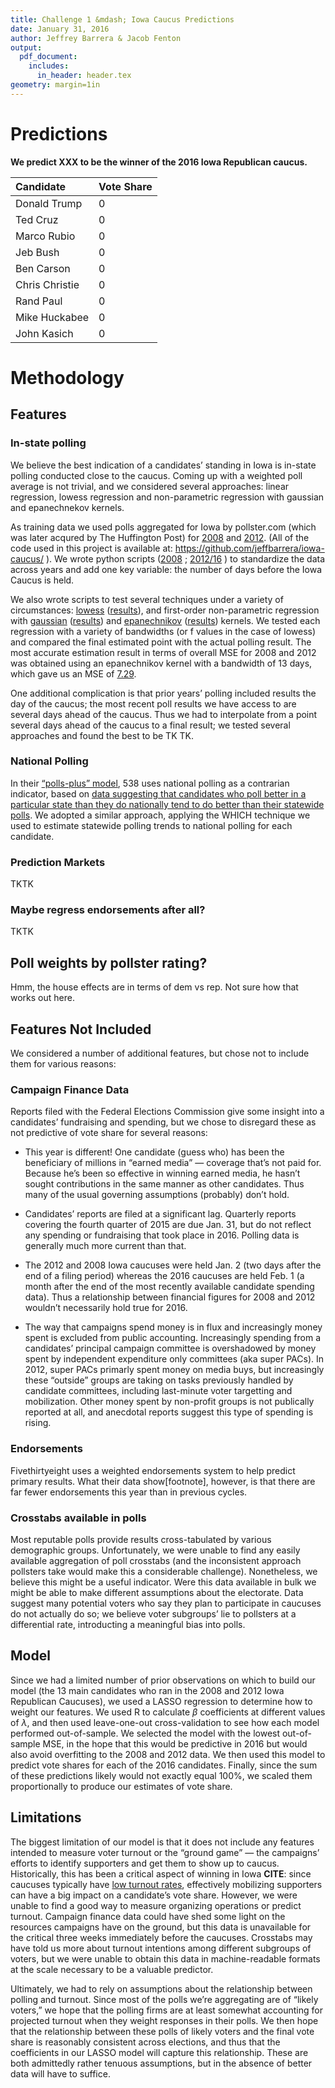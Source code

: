 ```yaml
---
title: Challenge 1 &mdash; Iowa Caucus Predictions
date: January 31, 2016
author: Jeffrey Barrera & Jacob Fenton
output: 
  pdf_document:
    includes:
      in_header: header.tex
geometry: margin=1in
---
```

# Predictions

__We predict XXX to be the winner of the 2016 Iowa Republican caucus.__

| Candidate | Vote Share |
|:------|:-----|
| Donald Trump  | 0 |
| Ted Cruz  | 0 |
| Marco Rubio  | 0 |
| Jeb Bush | 0 |
| Ben Carson | 0 |
| Chris Christie | 0 |
| Rand Paul | 0 |
| Mike Huckabee | 0 |
| John Kasich |  0 |

# Methodology

## Features

### In-state polling

We believe the best indication of a candidates' standing in Iowa is in-state polling conducted close to the caucus. Coming up with a weighted poll average is not trivial, and we considered several approaches: linear regression, lowess regression and non-parametric regression with gaussian and epanechnekov kernels.

As training data we used polls aggregated for Iowa by pollster.com (which was later acqured by The Huffington Post) for [2008](http://www.pollster.com/polls/ia/08-ia-rep-pres-primary.html) and [2012](http://elections.huffingtonpost.com/pollster/2012-iowa-gop-primary.csv). (All of the code used in this project is available at: [https://github.com/jeffbarrera/iowa-caucus/](https://github.com/jeffbarrera/iowa-caucus/) ). We wrote python scripts ([2008](https://github.com/jeffbarrera/iowa-caucus/blob/master/pollster/clean_2008_data.py) ; [2012/16](https://github.com/jeffbarrera/iowa-caucus/blob/master/pollster/clean_2012_2016_data.py) ) to standardize the data across years and add one key variable: the number of days before the Iowa Caucus is held.

We also wrote scripts to test several techniques under a variety of circumstances: [lowess](https://github.com/jeffbarrera/iowa-caucus/blob/master/test_lowess.py) ([results](https://github.com/jeffbarrera/iowa-caucus/blob/master/lowesslog_mse.csv)), and first-order non-parametric regression with [gaussian](https://github.com/jeffbarrera/iowa-caucus/blob/master/test_ksmooth_bandwidths.py) ([results](https://github.com/jeffbarrera/iowa-caucus/blob/master/kplog_mse.csv)) and [epanechnikov](https://github.com/jeffbarrera/iowa-caucus/blob/master/test_epanechnikov_bandwidth.py) ([results](https://github.com/jeffbarrera/iowa-caucus/blob/master/eplog_mse.csv)) kernels. We tested each regression with a variety of bandwidths (or f values in the case of lowess) and compared the final estimated point with the actual polling result. The most accurate estimation result in terms of overall MSE for 2008 and 2012 was obtained using an epanechnikov kernel with a bandwidth of 13 days, which gave us an MSE of [7.29](https://github.com/jeffbarrera/iowa-caucus/blob/master/eplog_mse.csv#L14). 

One additional complication is that prior years' polling included results the day of the caucus; the most recent poll results we have access to are several days ahead of the caucus. Thus we had to interpolate from a point several days ahead of the caucus to a final result; we tested several approaches and found the best to be TK TK. 

### National Polling
In their ["polls-plus" model](http://fivethirtyeight.com/features/how-we-are-forecasting-the-2016-presidential-primary-election/), 538 uses national polling as a contrarian indicator, based on [data suggesting that candidates who poll better in a particular state than they do nationally tend to do better than their statewide polls](http://fivethirtyeight.com/features/to-win-in-iowa-or-new-hampshire-it-may-be-better-to-poll-worse-nationally/). We adopted a similar approach, applying the WHICH technique we used to estimate statewide polling trends to national polling for each candidate.

### Prediction Markets
TKTK

### Maybe regress endorsements after all?
TKTK

## Poll weights by pollster rating? 
Hmm, the house effects are in terms of dem vs rep. Not sure how that works out here. 

## Features Not Included

We considered a number of additional features, but chose not to include them for various reasons:

### Campaign Finance Data
Reports filed with the Federal Elections Commission give some insight into a candidates' fundraising and spending, but we chose to disregard these as not predictive of vote share for several reasons:

- This year is different! One candidate (guess who) has been the beneficiary of millions in "earned media" &mdash; coverage that's not paid for. Because he's been so effective in winning earned media, he hasn't sought contributions in the same manner as other candidates. Thus many of the usual governing assumptions (probably) don't hold.

- Candidates' reports are filed at a significant lag. Quarterly reports covering the fourth quarter of 2015 are due Jan. 31, but do not reflect any spending or fundraising that took place in 2016. Polling data is generally much more current than that.
 
- The 2012 and 2008 Iowa caucuses were held Jan. 2 (two days after the end of a filing period) whereas the 2016 caucuses are held Feb. 1 (a month after the end of the most recently available candidate spending data). Thus a relationship between financial figures for 2008 and 2012 wouldn't necessarily hold true for 2016. 

-  The way that campaigns spend money is in flux and increasingly money spent is excluded from public accounting. Increasingly spending from a candidates' principal campaign committee is overshadowed by money spent by independent expenditure only committees (aka super PACs). In 2012, super PACs primarly spent money on media buys, but increasingly these "outside" groups are taking on tasks previously handled by candidate committees, including last-minute voter targetting and mobilization. Other money spent by non-profit groups is not publically reported at all, and anecdotal reports suggest this type of spending is rising. 

### Endorsements

Fivethirtyeight uses a weighted endorsements system to help predict primary results. What their data show[footnote], however, is that there are far fewer endorsements this year than in previous cycles. 



### Crosstabs available in polls

Most reputable polls provide results cross-tabulated by various demographic groups. Unfortunately, we were unable to find any easily available aggregation of poll crosstabs (and the inconsistent approach pollsters take would make this a considerable challenge). Nonetheless, we believe this might be a useful indicator. Were this data available in bulk we might be able to make different assumptions about the electorate. Data suggest many potential voters who say they plan to participate in caucuses do not actually do so; we believe voter subgroups' lie to pollsters at a differential rate, introducting a meaningful bias into polls.

## Model

Since we had a limited number of prior observations on which to build our model (the 13 main candidates who ran in the 2008 and 2012 Iowa Republican Caucuses), we used a LASSO regression to determine how to weight our features. We used R to calculate $\beta$ coefficients at different values of $\lambda$, and then used leave-one-out cross-validation to see how each model performed out-of-sample. We selected the model with the lowest out-of-sample MSE, in the hope that this would be predictive in 2016 but would also avoid overfitting to the 2008 and 2012 data. We then used this model to predict vote shares for each of the 2016 candidates. Finally, since the sum of these predictions likely would not exactly equal 100%, we scaled them proportionally to produce our estimates of vote share.

## Limitations

The biggest limitation of our model is that it does not include any features intended to measure voter turnout or the "ground game" &mdash; the campaigns' efforts to identify supporters and get them to show up to caucus. Historically, this has been a critical aspect of winning in Iowa __CITE__: since caucuses typically have [low turnout rates](http://iowacaucusproject.org/2015/07/how-many-people-participate-in-the-iowa-caucuses/), effectively mobilizing supporters can have a big impact on a candidate's vote share. However, we were unable to find a good way to measure organizing operations or predict turnout. Campaign finance data could have shed some light on the resources campaigns have on the ground, but this data is unavailable for the critical three weeks immediately before the caucuses. Crosstabs may have told us more about turnout intentions among different subgroups of voters, but we were unable to obtain this data in machine-readable formats at the scale necessary to be a valuable predictor.

Ultimately, we had to rely on assumptions about the relationship between polling and turnout. Since most of the polls we're aggregating are of "likely voters," we hope that the polling firms are at least somewhat accounting for projected turnout when they weight responses in their polls. We then hope that the relationship between these polls of likely voters and the final vote share is reasonably consistent across elections, and thus that the coefficients in our LASSO model will capture this relationship. These are both admittedly rather tenuous assumptions, but in the absence of better data will have to suffice.


